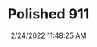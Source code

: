 ---
width: 1333
height: 2000
title: Polished 911
description: Polished BBS wheels on a 964 Porsche
date: 2/24/2022 11:48:25 AM
cameraMake: Sony
cameraModel: ILCE-7M3
lens: FE 85mm F1.4 GM
settingsfStop: f/1.4
settingsISO: ISO 100
settingsShutter: 1/250
settingsFocalLength: 85 mm
---